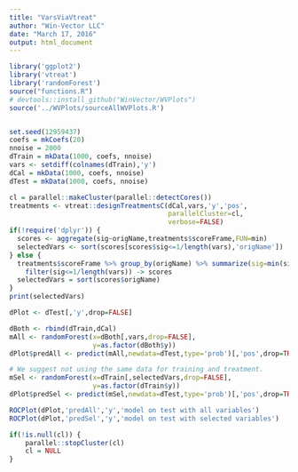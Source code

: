 ```yaml
---
title: "VarsViaVtreat"
author: "Win-Vector LLC"
date: "March 17, 2016"
output: html_document
---
```


```r
library('ggplot2')
library('vtreat')
library('randomForest')
source("functions.R")
# devtools::install_github("WinVector/WVPlots")
source('../WVPlots/sourceAllWVPlots.R')


set.seed(12959437)
coefs = mkCoefs(20)
nnoise = 2000
dTrain = mkData(1000, coefs, nnoise)
vars <- setdiff(colnames(dTrain),'y')
dCal = mkData(1000, coefs, nnoise)
dTest = mkData(1000, coefs, nnoise)

cl = parallel::makeCluster(parallel::detectCores())
treatments <- vtreat::designTreatmentsC(dCal,vars,'y','pos',
                                        parallelCluster=cl,
                                        verbose=FALSE)
if(!require('dplyr')) {
  scores <- aggregate(sig~origName,treatments$scoreFrame,FUN=min)
  selectedVars <- sort(scores[scores$sig<=1/length(vars),'origName'])
} else {
  treatments$scoreFrame %>% group_by(origName) %>% summarize(sig=min(sig)) %>%
    filter(sig<=1/length(vars)) -> scores
  selectedVars = sort(scores$origName)
}
print(selectedVars)

dPlot <- dTest[,'y',drop=FALSE]

dBoth <- rbind(dTrain,dCal)
mAll <- randomForest(x=dBoth[,vars,drop=FALSE],
                     y=as.factor(dBoth$y))
dPlot$predAll <- predict(mAll,newdata=dTest,type='prob')[,'pos',drop=TRUE]

# We suggest not using the same data for training and treatment.
mSel <- randomForest(x=dTrain[,selectedVars,drop=FALSE],
                     y=as.factor(dTrain$y))
dPlot$predSel <- predict(mSel,newdata=dTest,type='prob')[,'pos',drop=TRUE]

ROCPlot(dPlot,'predAll','y','model on test with all variables')
ROCPlot(dPlot,'predSel','y','model on test with selected variables')

if(!is.null(cl)) {
    parallel::stopCluster(cl)
    cl = NULL
}
```
